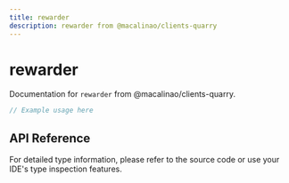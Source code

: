 ```yaml
---
title: rewarder
description: rewarder from @macalinao/clients-quarry
---
```


# rewarder

Documentation for `rewarder` from @macalinao/clients-quarry.

```typescript
// Example usage here
```

## API Reference

For detailed type information, please refer to the source code or use your IDE's type inspection features.
